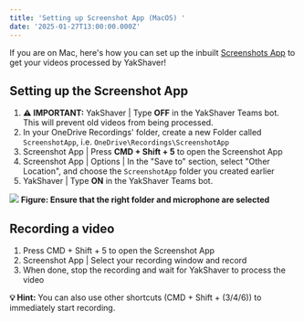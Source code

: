 ```yaml
---
title: 'Setting up Screenshot App (MacOS) '
date: '2025-01-27T13:00:00.000Z'
---
```


If you are on Mac, here's how you can set up the inbuilt [Screenshots App](https://support.apple.com/en-au/guide/mac-help/mh26782/mac) to get your videos processed by YakShaver!

## Setting up the Screenshot App

1. **⚠️ IMPORTANT:** YakShaver | Type **OFF** in the YakShaver Teams bot. This will prevent old videos from being processed.
2. In your OneDrive Recordings' folder, create a new Folder called `ScreenshotApp`, i.e. `OneDrive\Recordings\ScreenshotApp`
3. Screenshot App | Press **CMD + Shift + 5** to open the Screenshot App
4. Screenshot App | Options | In the "Save to" section, select "Other Location", and choose the `ScreenshotApp` folder you created earlier
5. YakShaver | Type **ON** in the YakShaver Teams bot.

![](/YakShaver/Docs/Screenshot-App-Settings.png)
**Figure: Ensure that the right folder and microphone are selected**

## Recording a video

1. Press CMD + Shift + 5 to open the Screenshot App
2. Screenshot App | Select your recording window and record
3. When done, stop the recording and wait for YakShaver to process the video

**💡 Hint:** You can also use other shortcuts (CMD + Shift + (3/4/6)) to immediately start recording.
